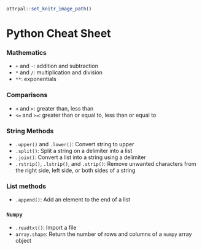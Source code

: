 ```r
ottrpal::set_knitr_image_path()
```

# Python Cheat Sheet  

### Mathematics

* `+` and `-`: addition and subtraction
* `*` and `/`: multiplication and division
* `**`: exponentials

### Comparisons 

* `<` and `>`: greater than, less than
* `<=` and `>=`: greater than or equal to, less than or equal to

### String Methods 

* `.upper()` and `.lower()`: Convert string to upper 
* `.split()`: Split a string on a delimiter into a list
* `.join()`: Convert a list into a string using a delimiter
* `.rstrip()`, `.lstrip()`, and `.strip()`: Remove unwanted characters from the right side, left side, or both sides of a string

### List methods

* `.append()`: Add an element to the end of a list

### `Numpy`  

* `.readtxt()`: Import a file 
* `array.shape`: Return the number of rows and columns of a `numpy` array object 
